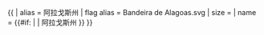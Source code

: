 {{ {{{1<noinclude>|country showdata</noinclude>}}}
| alias = 阿拉戈斯州
| flag alias = Bandeira de Alagoas.svg
| size = {{{size|}}}
| name = {{#if: {{{name|}}} | {{{name|}}} | 阿拉戈斯州 }}
}}
